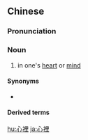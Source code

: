 {{also|心里}}
==Chinese==
{{zh-forms|s=心里|t2=心裏}}

===Pronunciation===
{{zh-pron
|m=xīnli
|c=sam1 leoi5
|cat=n
}}

===Noun===
{{zh-noun}}

# in one's [[heart]] or [[mind]]

====Synonyms====
* {{zh-l|心中}}

====Derived terms====
{{zh-der|心裡話}}

[[hu:心裡]]
[[ja:心裡]]